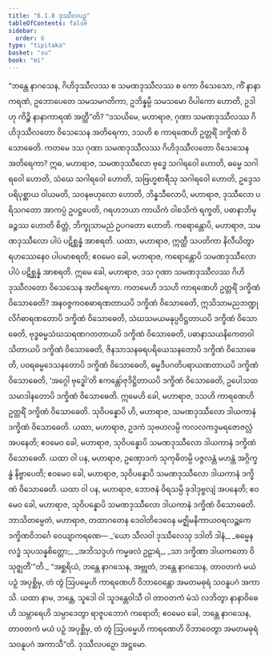 ```yaml
---
title: "6.1.8 ဒုဿီလပဉှ"
tableOfContents: false
sidebar:
  order: 8
type: "tipitaka"
basket: "su"
book: "mi"
---
```



<DynamicBreadcrumb />

<Division number="178" book="mi" e="ch" v="28">

<Paragraph number="1137" book="mi">
“ဘန္တေ နာဂသေန, ဂိဟိဒုဿီလဿ စ သမဏဒုဿီလဿ စ ကော ဝိသေသော, ကိံ နာနာကရဏံ, ဥဘောပေတေ သမသမဂတိကာ, ဥဘိန္နမ္ပိ သမသမော ဝိပါကော ဟောတိ, ဥဒါဟု ကိဉ္စိ နာနာကာရဏံ အတ္ထီ”တိ?
</Paragraph>

<Paragraph number="1138" book="mi">
“ဒသယိမေ, မဟာရာဇ, ဂုဏာ သမဏဒုဿီလဿ ဂိဟိဒုဿီလတော ဝိသေသေန အတိရေကာ, ဒသဟိ စ ကာရဏေဟိ ဥတ္တရိံ ဒက္ခိဏံ ဝိသောဓေတိ.
</Paragraph>

<Paragraph number="1139" book="mi">
ကတမေ ဒသ ဂုဏာ သမဏဒုဿီလဿ ဂိဟိဒုဿီလတော ဝိသေသေန အတိရေကာ? ဣဓ, မဟာရာဇ, သမဏဒုဿီလော ဗုဒ္ဓေ သဂါရဝေါ ဟောတိ, ဓမ္မေ သဂါရဝေါ ဟောတိ, သံဃေ သဂါရဝေါ ဟောတိ, သဗြဟ္မစာရီသု သဂါရဝေါ ဟောတိ, ဥဒ္ဒေသပရိပုစ္ဆာယ ဝါယမတိ, သဝနဗဟုလော ဟောတိ, ဘိန္နသီလောပိ, မဟာရာဇ, ဒုဿီလော ပရိသဂတော အာကပ္ပံ ဥပဋ္ဌပေတိ, ဂရဟဘယာ ကာယိကံ ဝါစသိကံ ရက္ခတိ, ပဓာနာဘိမုခဉ္စဿ ဟောတိ စိတ္တံ, ဘိက္ခုသာမညံ ဥပဂတော ဟောတိ. ကရောန္တောပိ, မဟာရာဇ, သမဏဒုဿီလော ပါပံ ပဋိစ္ဆန္နံ အာစရတိ. ယထာ, မဟာရာဇ, ဣတ္ထီ သပတိကာ နိလီယိတွာ ရဟဿေနေဝ ပါပမာစရတိ; ဧဝမေဝ ခေါ, မဟာရာဇ, ကရောန္တောပိ သမဏဒုဿီလော ပါပံ ပဋိစ္ဆန္နံ အာစရတိ. ဣမေ ခေါ, မဟာရာဇ, ဒသ ဂုဏာ သမဏဒုဿီလဿ ဂိဟိဒုဿီလတော ဝိသေသေန အတိရေကာ.
</Paragraph>

<Paragraph number="1140" book="mi">
ကတမေဟိ ဒသဟိ ကာရဏေဟိ ဥတ္တရိံ ဒက္ခိဏံ ဝိသောဓေတိ? အနဝဇ္ဇကဝစဓာရဏတာယပိ ဒက္ခိဏံ ဝိသောဓေတိ, ဣသိသာမညဘဏ္ဍုလိင်္ဂဓာရဏတောပိ ဒက္ခိဏံ ဝိသောဓေတိ, သံဃသမယမနုပ္ပဝိဋ္ဌတာယပိ ဒက္ခိဏံ ဝိသောဓေတိ, ဗုဒ္ဓဓမ္မသံဃသရဏဂတတာယပိ ဒက္ခိဏံ ဝိသောဓေတိ, ပဓာနာသယနိကေတဝါသိတာယပိ ဒက္ခိဏံ ဝိသောဓေတိ, ဇိနသာသနဓရပရိယေသနတောပိ ဒက္ခိဏံ ဝိသောဓေတိ, ပဝရဓမ္မဒေသနတောပိ ဒက္ခိဏံ ဝိသောဓေတိ, ဓမ္မဒီပဂတိပရာယဏတာယပိ ဒက္ခိဏံ ဝိသောဓေတိ, ‘အဂ္ဂေါ ဗုဒ္ဓေါ’တိ ဧကန္တော်ဇုဒိဋ္ဌိတာယပိ ဒက္ခိဏံ ဝိသောဓေတိ, ဥပေါသထသမာဒါနတောပိ ဒက္ခိဏံ ဝိသောဓေတိ. ဣမေဟိ ခေါ, မဟာရာဇ, ဒသဟိ ကာရဏေဟိ ဥတ္တရိံ ဒက္ခိဏံ ဝိသောဓေတိ.
</Paragraph>

<Paragraph number="1141" book="mi">
သုဝိပန္နောပိ ဟိ, မဟာရာဇ, သမဏဒုဿီလော ဒါယကာနံ ဒက္ခိဏံ ဝိသောဓေတိ. ယထာ, မဟာရာဇ, ဥဒကံ သုဗဟလမ္ပိ ကလလကဒ္ဒမရဇောဇလ္လံ အပနေတိ; ဧဝမေဝ ခေါ, မဟာရာဇ, သုဝိပန္နောပိ သမဏဒုဿီလော ဒါယကာနံ ဒက္ခိဏံ ဝိသောဓေတိ.
</Paragraph>

<Paragraph number="1142" book="mi">
ယထာ ဝါ ပန, မဟာရာဇ, ဥဏှောဒကံ သုကုဓိတမ္ပိ ပဇ္ဇလန္တံ မဟန္တံ အဂ္ဂိက္ခန္ဓံ နိဗ္ဗာပေတိ; ဧဝမေဝ ခေါ, မဟာရာဇ, သုဝိပန္နောပိ သမဏဒုဿီလော ဒါယကာနံ ဒက္ခိဏံ ဝိသောဓေတိ.
</Paragraph>

<Paragraph number="1143" book="mi">
ယထာ ဝါ ပန, မဟာရာဇ, ဘောဇနံ ဝိရသမ္ပိ ခုဒါဒုဗ္ဗလျံ အပနေတိ; ဧဝမေဝ ခေါ, မဟာရာဇ, သုဝိပန္နောပိ သမဏဒုဿီလော ဒါယကာနံ ဒက္ခိဏံ ဝိသောဓေတိ.
</Paragraph>

<Paragraph number="1144" book="mi">
ဘာသိတမ္ပေတံ, မဟာရာဇ, တထာဂတေန ဒေဝါတိဒေဝေန မဇ္ဈိမနိကာယဝရလဉ္ဆကေ ဒက္ခိဏဝိဘင်္ဂေ ဝေယျာကရဏေ—
</Paragraph>

<Paragraph number="1145" type="verses" book="mi">
_‘ယော သီလဝါ ဒုဿီလေသု ဒဒါတိ ဒါနံ,_  
_ဓမ္မေန လဒ္ဓံ သုပသန္နစိတ္တော;_  
_အဘိသဒ္ဒဟံ ကမ္မဖလံ ဥဠာရံ,_  
_သာ ဒက္ခိဏာ ဒါယကတော ဝိသုဇ္ဈတီ’”တိ._  

</Paragraph>

<Paragraph number="1146" book="mi">
“အစ္ဆရိယံ, ဘန္တေ နာဂသေန, အဗ္ဘုတံ, ဘန္တေ နာဂသေန, တာဝတကံ မယံ ပဉှံ အပုစ္ဆိမှ, တံ တွံ ဩပမ္မေဟိ ကာရဏေဟိ ဝိဘာဝေန္တော အမတမဓုရံ သဝနူပဂံ အကာသိ. ယထာ နာမ, ဘန္တေ, သူဒေါ ဝါ သူဒန္တေဝါသီ ဝါ တာဝတကံ မံသံ လဘိတွာ နာနာဝိဓေဟိ သမ္ဘာရေဟိ သမ္ပာဒေတွာ ရာဇူပဘောဂံ ကရောတိ; ဧဝမေဝ ခေါ, ဘန္တေ နာဂသေန, တာဝတကံ မယံ ပဉှံ အပုစ္ဆိမှ, တံ တွံ ဩပမ္မေဟိ ကာရဏေဟိ ဝိဘာဝေတွာ အမတမဓုရံ သဝနူပဂံ အကာသီ”တိ.

</Paragraph>
</Division>

<Paragraph number="1147" type="center" book="mi">
ဒုဿီလပဉှော အဋ္ဌမော.
</Paragraph>